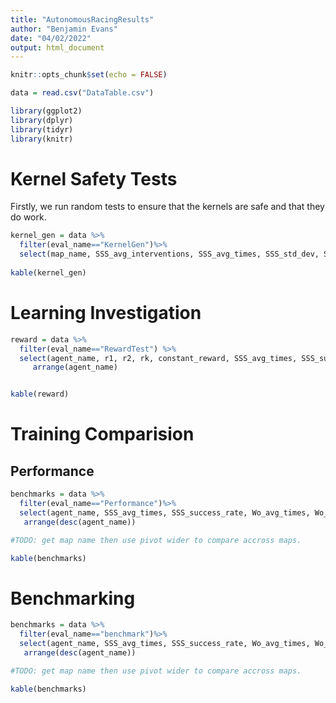 ```yaml
---
title: "AutonomousRacingResults"
author: "Benjamin Evans"
date: "04/02/2022"
output: html_document
---
```



```r
knitr::opts_chunk$set(echo = FALSE)

data = read.csv("DataTable.csv")

library(ggplot2)
library(dplyr)
library(tidyr)
library(knitr)

```

# Kernel Safety Tests

Firstly, we run random tests to ensure that the kernels are safe and that they do work.

```r
kernel_gen = data %>%
  filter(eval_name=="KernelGen")%>%
  select(map_name, SSS_avg_interventions, SSS_avg_times, SSS_std_dev, SSS_success_rate)
  
kable(kernel_gen)
```

# Learning Investigation

```r
reward = data %>%
  filter(eval_name=="RewardTest") %>%
  select(agent_name, r1, r2, rk, constant_reward, SSS_avg_times, SSS_success_rate, Wo_avg_times, Wo_success_rate)%>%
     arrange(agent_name)


kable(reward)
```


# Training Comparision

## Performance
```r

benchmarks = data %>%
  filter(eval_name=="Performance")%>%
  select(agent_name, SSS_avg_times, SSS_success_rate, Wo_avg_times, Wo_success_rate)%>%
   arrange(desc(agent_name))

#TODO: get map name then use pivot wider to compare accross maps.

kable(benchmarks)

```


# Benchmarking


```r

benchmarks = data %>%
  filter(eval_name=="benchmark")%>%
  select(agent_name, SSS_avg_times, SSS_success_rate, Wo_avg_times, Wo_success_rate)%>%
   arrange(desc(agent_name))

#TODO: get map name then use pivot wider to compare accross maps.

kable(benchmarks)

```



